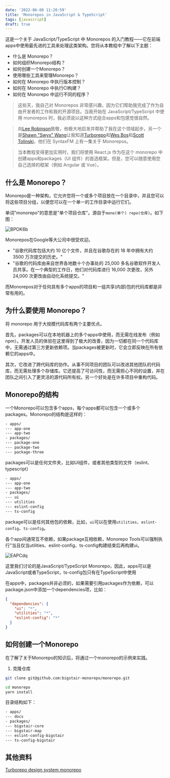 ```yaml
---
date: '2022-06-08 11:20:59'
title: 'Monorepos in JavaScript & TypeScript'
tags: [javascript]
draft: true
---
```


这是一个关于 JavaScript/TypeScript 中 Monorepos 的入门教程——它在前端apps中使用最先进的工具来处理这类架构。您将从本教程中了解以下主题：

- 什么是 Monorepo？
- 如何组织Monorepo结构？
- 如何创建一个Monorepo？
- 使用哪些工具来管理Monorepo？
- 如何在 Monorepo 中执行版本控制？
- 如何在 Monorepo 中执行CI构建？
- 如何在 Monorepo 中运行不同的程序？

> 这些天，我自己对 Monorepos 非常感兴趣，因为它们帮助我完成了作为自由开发者的工作和我的开源项目。当我开始在 JavaScript/TypeScript 中使用 monorepos 时，我必须说以这种方式组合apps和包感觉很自然。

> 向[Lee Robinson](https://twitter.com/leeerob)致敬，他极大地启发并帮助了我在这个领域起步。另一个是[Shawn "Swyx" Wang](https://twitter.com/swyx)让我知道[Turborepo](https://www.swyx.io/turborepo-why)和[Wes Bos](https://twitter.com/wesbos)和[Scott Tolinski](https://twitter.com/stolinski)，他们在 SyntaxFM 上有一集关于 Monorepos。

> 当本教程变得更加实用时，我们将使用 React.js 作为在这个 monorepo 中创建apps和packages（UI 组件）的首选框架。但是，您可以随意使用您自己选择的框架（例如 Angular 或 Vue）。

## 什么是 Monorepo？

Monorepo是一种架构，它允许您将一个或多个项目放在一个目录中，并且您可以将这些项目分组，以便您可以在一个单一的工作目录中运行它们。

单词"monorepo"的意思是"单个项目仓库"。源自于`mono(单个) repo(仓库)`。如下图：

![BPOK6b](https://cdn.jsdelivr.net/gh/manonicu/pics@master/uPic/BPOK6b.jpg)

Monorepos在Google等大公司中很受欢迎。

- "谷歌代码库包括大约 10 亿个文件，并且在谷歌存在的 18 年中拥有大约 3500 万次提交的历史。"
- "谷歌的代码库由来自世界各地数十个办事处的 25,000 多名谷歌软件开发人员共享。在一个典型的工作日，他们对代码库进行 16,000 次更改，另外 24,000 次更改由自动化系统提交。"

而Monorepos对于任何具有多个apps的项目和一组共享(内部)包的代码库都是非常有用的。

## 为什么要使用 Monorepo？

将 monorepo 用于大规模代码库有两个主要优点。

首先，packages可以在本地机器上的多个apps中使用，而无需在线发布（例如 npm）。开发人员的体验在这里得到了极大的改善，因为一切都在同一个代码库中，无需通过第三方更新依赖项。当packages被更新时，它会立即反映在所有依赖它的apps中。

其次，它改进了跨代码库的协作。从事不同项目的团队可以改进其他团队的代码库，而无需处理多个存储库。它还提高了可访问性，而无需担心不同的设置，并在团队之间引入了更灵活的源代码所有权。另一个好处是在许多项目中重构代码。


## Monorepo的结构

一个Monorepo可以包含多个apps，每个apps都可以包含一个或多个packages。Monorepo的结构是这样的：

```bash
- apps/
--- app-one
--- app-two
- packages/
--- package-one
--- package-two
--- package-three
```

packages可以是任何文件夹，比如UI组件，或者其他类型的文件（eslint、typescript）

```bash
- apps/
--- app-one
--- app-two
- packages/
--- ui
--- utilities
--- eslint-config
--- ts-config
```

package可以是任何其他包的依赖，比如，`ui`可以在使用`utilities`、`eslint-config`、`ts-config`。

各个app间通常互不依赖，如果package互相依赖，Monorepo Tools可以强制执行"当且仅当utilities、eslint-config、ts-config构建结束后再构建ui。

![EAPCdq](https://cdn.jsdelivr.net/gh/manonicu/pics@master/uPic/EAPCdq.jpg)

这里我们讨论的是JavaScript/TypeScript Monorepo，因此，apps可以是JavaScript或者TypeScript，ts-config包只有在TypeScript中使用

在apps中，packages并非必须的，如果需要引用packages作为依赖，可以package.json中添加一个dependencies项，比如：

```json
{
  "dependencies": {
    "ui": "*",
    "utilities": "*",
    "eslint-config": "*"
  }
}
```

## 如何创建一个Monorepo

在了解了关于Monorepo的知识后，将通过一个monorepo的示例来实践。

1. 克隆仓库

```bash
git clone git@github.com:bigstair-monorepo/monorepo.git

cd monorepo
yarn install
```

目录结构如下：

```bash
- apps/
--- docs
- packages/
--- bigstair-core
--- bigstair-map
--- eslint-config-bigstair
--- ts-config-bigstair
```


## 其他资料

[Turborepo design system monorepo](https://leerob.io/blog/turborepo-design-system-monorepo)

